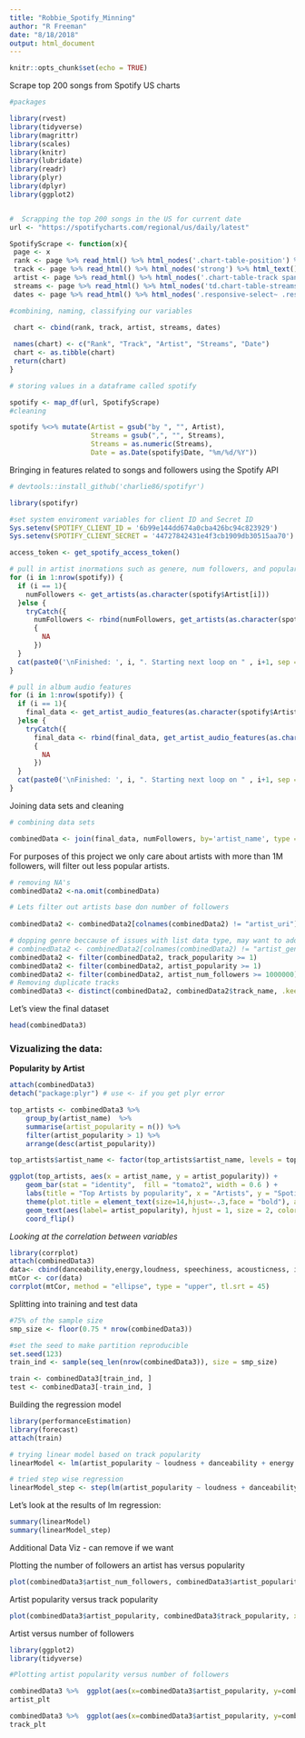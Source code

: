 ```yaml
---
title: "Robbie_Spotify_Minning"
author: "R Freeman"
date: "8/18/2018"
output: html_document
---
```


```r
knitr::opts_chunk$set(echo = TRUE)
```

Scrape top 200 songs from Spotify US charts 

```r
#packages

library(rvest)
library(tidyverse)
library(magrittr)
library(scales)
library(knitr)
library(lubridate)
library(readr)
library(plyr)
library(dplyr)
library(ggplot2)


#  Scrapping the top 200 songs in the US for current date 
url <- "https://spotifycharts.com/regional/us/daily/latest"

SpotifyScrape <- function(x){
 page <- x
 rank <- page %>% read_html() %>% html_nodes('.chart-table-position') %>% html_text() %>% as.data.frame()
 track <- page %>% read_html() %>% html_nodes('strong') %>% html_text() %>% as.data.frame()
 artist <- page %>% read_html() %>% html_nodes('.chart-table-track span') %>% html_text() %>% as.data.frame()
 streams <- page %>% read_html() %>% html_nodes('td.chart-table-streams') %>% html_text() %>% as.data.frame()
 dates <- page %>% read_html() %>% html_nodes('.responsive-select~ .responsive-select+ .responsive-select .responsive-select-value') %>% html_text() %>% as.data.frame()

#combining, naming, classifying our variables

 chart <- cbind(rank, track, artist, streams, dates)
 
 names(chart) <- c("Rank", "Track", "Artist", "Streams", "Date")
 chart <- as.tibble(chart)
 return(chart)
}

# storing values in a dataframe called spotify

spotify <- map_df(url, SpotifyScrape)
#cleaning

spotify %<>% mutate(Artist = gsub("by ", "", Artist), 
                    Streams = gsub(",", "", Streams), 
                    Streams = as.numeric(Streams), 
                    Date = as.Date(spotify$Date, "%m/%d/%Y"))

```


Bringing in features related to songs and followers using the Spotify API 


```r

# devtools::install_github('charlie86/spotifyr')

library(spotifyr)

#set system enviroment variables for client ID and Secret ID
Sys.setenv(SPOTIFY_CLIENT_ID = '6b99e144dd674a0cba426bc94c823929')
Sys.setenv(SPOTIFY_CLIENT_SECRET = '44727842431e4f3cb1909db30515aa70')

access_token <- get_spotify_access_token()

# pull in artist inormations such as genere, num followers, and popularity
for (i in 1:nrow(spotify)) {
  if (i == 1){
    numFollowers <- get_artists(as.character(spotify$Artist[i]))
  }else {
    tryCatch({
      numFollowers <- rbind(numFollowers, get_artists(as.character(spotify$Artist[i])))},error=function(cond)
      {
        NA
      })
  }
  cat(paste0('\nFinished: ', i, ". Starting next loop on " , i+1, sep =' '))
}

# pull in album audio features 
for (i in 1:nrow(spotify)) {
  if (i == 1){
    final_data <- get_artist_audio_features(as.character(spotify$Artist[i]))
  }else {
    tryCatch({
      final_data <- rbind(final_data, get_artist_audio_features(as.character(spotify$Artist[i])))},error=function(cond)
      {
        NA
      })
  }
  cat(paste0('\nFinished: ', i, ". Starting next loop on " , i+1, sep =' '))
}  

```

Joining data sets and cleaning 

```r
# combining data sets 

combinedData <- join(final_data, numFollowers, by='artist_name', type = 'left',  match='all')

```

For purposes of this project we only care about artists with more than 1M followers, will filter out less popular artists. 

```r

# removing NA's 
combinedData2 <-na.omit(combinedData)

# Lets filter out artists base don number of followers
 
combinedData2 <- combinedData2[colnames(combinedData2) != "artist_uri"]

# dopping genre beccause of issues with list data type, may want to add back later 
# combinedData2 <- combinedData2[colnames(combinedData2) != "artist_genres"]
combinedData2 <- filter(combinedData2, track_popularity >= 1)
combinedData2 <- filter(combinedData2, artist_popularity >= 1)
combinedData2 <- filter(combinedData2, artist_num_followers >= 1000000)
# Removing duplicate tracks 
combinedData3 <- distinct(combinedData2, combinedData2$track_name, .keep_all = TRUE)

```

Let's view the final dataset

```r

head(combinedData3)

```

### Vizualizing the data: 


**Popularity by Artist**
```r
attach(combinedData3)
detach("package:plyr") # use <- if you get plyr error 

top_artists <- combinedData3 %>%
    group_by(artist_name)  %>%
    summarise(artist_popularity = n()) %>%
    filter(artist_popularity > 1) %>%
    arrange(desc(artist_popularity))

top_artists$artist_name <- factor(top_artists$artist_name, levels = top_artists$artist_name[order(top_artists$artist_popularity)]) # to visualise the list in descending order 

ggplot(top_artists, aes(x = artist_name, y = artist_popularity)) +
    geom_bar(stat = "identity",  fill = "tomato2", width = 0.6 ) + 
    labs(title = "Top Artists by popularity", x = "Artists", y = "Spotify Popularity Ranking") +
    theme(plot.title = element_text(size=14,hjust=-.3,face = "bold"), axis.title = element_text(size=12)) +
    geom_text(aes(label= artist_popularity), hjust = 1, size = 2, color = 'white') +
    coord_flip()

```


*Looking at the correlation between variables*
```r

library(corrplot)
attach(combinedData3)
data<- cbind(danceability,energy,loudness, speechiness, acousticness, instrumentalness, liveness, valence, tempo, duration_ms, time_signature, track_popularity, artist_popularity)
mtCor <- cor(data)
corrplot(mtCor, method = "ellipse", type = "upper", tl.srt = 45)
```




Splitting into training and test data 

```r

#75% of the sample size
smp_size <- floor(0.75 * nrow(combinedData3))

#set the seed to make partition reproducible
set.seed(123)
train_ind <- sample(seq_len(nrow(combinedData3)), size = smp_size)

train <- combinedData3[train_ind, ]
test <- combinedData3[-train_ind, ]
```



Building the regression model 


```r
library(performanceEstimation)
library(forecast)
attach(train)

# trying linear model based on track popularity 
linearModel <- lm(artist_popularity ~ loudness + danceability + energy + acousticness +liveness + instrumentalness + track_popularity + is_collaboration + key + artist_num_followers + valence, data = train)

# tried step wise regression
linearModel_step <- step(lm(artist_popularity ~ loudness + danceability + energy + acousticness +liveness + instrumentalness + track_popularity + is_collaboration + key + artist_num_followers + valence, data = train))


```
   
Let's look at the results of lm regression: 

```r
summary(linearModel)
summary(linearModel_step)

```

Additional Data Viz - can remove if we want 

Plotting the number of followers an artist has versus popularity 

```r

plot(combinedData3$artist_num_followers, combinedData3$artist_popularity, xlab = "Number of Followers", ylab = "Artist Popularity")

```
Artist popularity versus track popularity 
```r
plot(combinedData3$artist_popularity, combinedData3$track_popularity, xlab = "Artist Popularity", ylab = "Track Popularity")

```

Artist versus number of followers  

```r
library(ggplot2)
library(tidyverse)

#Plotting artist popularity versus number of followers 

combinedData3 %>%  ggplot(aes(x=combinedData3$artist_popularity, y=combinedData3$artist_num_followers)) + geom_point()+ labs(x='Artist Popularity',y="Number of Followers (in Millions)") -> artist_plt
artist_plt

```


```r

combinedData3 %>%  ggplot(aes(x=combinedData3$artist_popularity, y=combinedData3$track_popularity)) + geom_point()+ labs(x='Artist Popularity',y="Track Popularity") -> track_plt
track_plt

```








